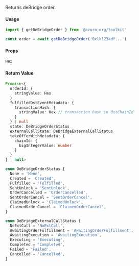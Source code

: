 Returns deBridge order.

#### Usage

```ts
import { getDeBridgeOrder } from '@azuro-org/toolkit'

const order = await getDeBridgeOrder('0xlk123kdf...')
```

#### Props
```ts
Hex
```

#### Return Value

```ts
Promise<{
  orderId: {
    stringValue: Hex
  }
  fulfilledDstEventMetadata: {
    transactionHash: {
      stringValue: Hex // transaction hash in dstChainId
    }
  } | null
  state: DeBridgeOrderStatus
  externalCallState: DeBridgeExternalCallStatus
  takeOfferWithMetadata: {
    chainId: {
      bigIntegerValue: number
    }
  }
} | null>
```

```ts
enum DeBridgeOrderStatus {
  None = 'None',
  Created = 'Created',
  Fulfilled = 'Fulfilled',
  SentUnlock = 'SentUnlock',
  OrderCancelled = 'OrderCancelled',
  SentOrderCancel = 'SentOrderCancel',
  ClaimedUnlock = 'ClaimedUnlock',
  ClaimedOrderCancel = 'ClaimedOrderCancel',
}

enum DeBridgeExternalCallStatus {
  NoExtCall = 'NoExtCall',
  AwaitingOrderFulfillment = 'AwaitingOrderFulfillment',
  AwaitingExecution = 'AwaitingExecution',
  Executing = 'Executing',
  Completed = 'Completed',
  Failed = 'Failed',
  Cancelled = 'Cancelled',
}
```
